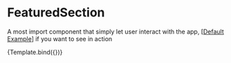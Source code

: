 


<Meta title="Components/FeaturedSection" />

# FeaturedSection

A most import component that simply let user interact with the app, [[Default Example](/docs/components-featured-section-example--success)] if you want to see in action


<Story name="Introduction" args={{}}>
  {Template.bind({})}
</Story>
